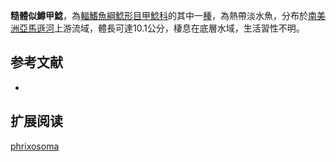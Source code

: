 {{Speciesbox
| name = 糙體似鱒甲鯰
| image = 
| image_width = 250px
| image_caption = 
| status = NE
| status_system = IUCN3.1
| genus = Squaliforma
| species = phrixosoma
| authority = [[Fowler|Fowler]], 1940
| synonyms = *''Plecostomus phrixosoma '',Fowler, 1940
*'' Aphanotorulus phrixosoma'',Fowler, 1940
}}

'''糙體似鱒甲鯰'''，為[[輻鰭魚綱|輻鰭魚綱]][[鯰形目|鯰形目]][[甲鯰科|甲鯰科]]的其中一[[種|種]]，為熱帶淡水魚，分布於[[南美洲|南美洲]][[亞馬遜河|亞馬遜河]]上游流域，體長可達10.1公分，棲息在底層水域，生活習性不明。

==参考文献==
*{{FishBase_species|genus=Squaliforma|species=phrixosoma|year=2015|month=1}}

== 扩展阅读 ==
{{refbegin}}
{{wikispecies-inline|Squaliforma phrixosoma|糙體似鱒甲鯰}}
{{refend}}
{{Taxonbar|from=Q5593900}}

[[Category:似鱒甲鯰屬|phrixosoma]]